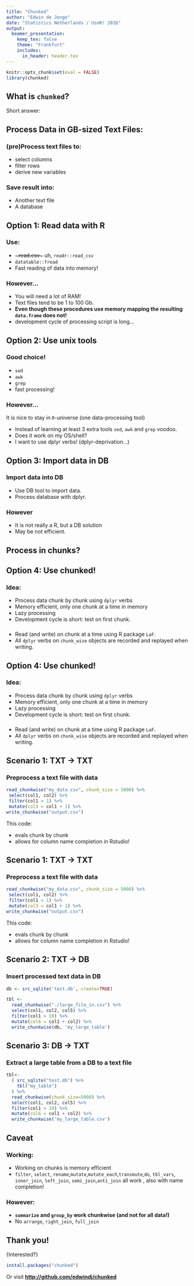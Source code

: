 ```yaml
---
title: "Chunked"
author: "Edwin de Jonge"
date: "Statistics Netherlands / UseR! 2016"
output: 
  beamer_presentation:
    keep_tex: false
    theme: "Frankfurt"
    includes:
      in_header: header.tex
---
```


```r
knitr::opts_chunk$set(eval = FALSE)
library(chunked)
```

## What is `chunked`?

Short answer:
\begin{center}
  \includegraphics[width=0.2\textwidth]{img/dplyr_logo} 
  \Huge{for data in text files}
\end{center}

## Process Data in GB-sized Text Files:

### (pre)Process text files to:

\hfill\includegraphics[width=0.1\textwidth]{img/txtfile}

\vspace{-1.6cm}

- select columns
- filter rows
- derive new variables

### Save result into:

- Another text file
- A database

## Option 1: Read data with R

### Use:

- ~~~read.csv~~~ uh, `readr::read_csv`
- `datatable::fread`
- Fast reading of data into memory!

### However...

- You will need a lot of RAM! 
- Text files tend to be 1 to 100 Gb.
- **Even though these procedures use memory mapping the resulting `data.frame` 
does not!** 
- development cycle of processing script is long... 

## Option 2: Use unix tools

### Good choice!

- `sed`
- `awk`
- `grep` 
- fast processing!

### However...

It is nice to stay in `R`-universe (one data-processing tool)

- Instead of learning at least 3 extra tools 
`sed`, `awk` and `grep` voodoo.
- Does it work on my OS/shell?
- I want to use dplyr verbs! (dplyr-deprivation...)

## Option 3: Import data in DB

### Import data into DB

- Use DB tool to import data.
- Process database with dplyr.

### However

- It is not really a R, but a DB solution
- May be not efficient.


## Process in chunks?
\begin{center}
  \includegraphics[height=0.8\textheight]{img/keep-calm-and-chop-chop-3}
\end{center}

## Option 4: Use chunked!

### Idea:

- Process data chunk by chunk using `dplyr` verbs
- Memory efficient, only one chunk at a time in memory
- Lazy processing
- Development cycle is short: test on first chunk.

### 

- Read (and write) on chunk at a time using  R package `LaF`.
- All `dplyr` verbs on `chunk_wise` objects are recorded and replayed when
writing.

## Option 4: Use chunked!

### Idea:

- Process data chunk by chunk using `dplyr` verbs
- Memory efficient, only one chunk at a time in memory
- Lazy processing
- Development cycle is short: test on first chunk.

### 

- Read (and write) on chunk at a time using  R package `LaF`.
- All `dplyr` verbs on `chunk_wise` objects are recorded and replayed when
writing.

## Scenario 1: TXT -> TXT

### Preprocess a text file with data

```r
read_chunkwise("my_data.csv", chunk_size = 5000) %>% 
 select(col1, col2) %>% 
 filter(col1 > 1) %>% 
 mutate(col3 = col1 + 1) %>% 
write_chunkwise("output.csv")
```
This code:

- evals chunk by chunk
- allows for column name completion in Rstudio!

## Scenario 1: TXT -> TXT

### Preprocess a text file with data

```r
read_chunkwise("my_data.csv", chunk_size = 5000) %>% 
 select(col1, col2) %>% 
 filter(col1 > 1) %>% 
 mutate(col3 = col1 + 1) %>% 
write_chunkwise("output.csv")
```
This code:

- evals chunk by chunk
- allows for column name completion in Rstudio!

## Scenario 2: TXT -> DB

### Insert processed text data in DB

```r
db <- src_sqlite('test.db', create=TRUE)

tbl <- 
  read_chunkwise("./large_file_in.csv") %>% 
  select(col1, col2, col5) %>%
  filter(col1 > 10) %>% 
  mutate(col6 = col1 + col2) %>% 
  write_chunkwise(db, 'my_large_table')
```
## Scenario 3: DB -> TXT

### Extract a large table from a DB to a text file

```r
tbl<- 
  ( src_sqlite("test.db") %>% 
    tbl("my_table")
  ) %>% 
  read_chunkwise(chunk_size=5000) %>% 
  select(col1, col2, col5) %>%
  filter(col1 > 10) %>% 
  mutate(col6 = col1 + col2) %>% 
  write_chunkwise('my_large_table.csv')
```

## Caveat

### Working:

- Working on chunks is memory efficient
- `filter`, `select`, `rename`,`mutate`,`mutate_each`,`transmute`,`do`,
` tbl_vars`, `inner_join`, `left_join`, `semi_join`,`anti_join` all work
, also with name completion!
  
### However: 
- **`summarize` and `group_by` work chunkwise (and not for all data!)**
- No `arrange`, `right_join`, `full_join`


## Thank you!


\Large{Interested?}

```r
install.packages("chunked")
```

Or visit **[http://github.com/edwindj/chunked](http://github.com/edwindj/chunked)**
